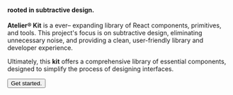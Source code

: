 
#### rooted in subtractive design.

**Atelier® Kit** is a ever– expanding library of React components, primitives, and tools. This project's focus is on subtractive design, eliminating unnecessary noise, and providing a clean, user-friendly library and developer experience.

Ultimately, this **kit** offers a comprehensive library of essential components, designed to simplify the process of designing interfaces.

<Space />
<Button
  variant='docu'
  size='sm'
  className=''>
  Get started.
</Button>
